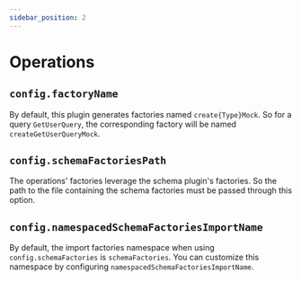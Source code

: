 ```yaml
---
sidebar_position: 2
---
```


# Operations

## `config.factoryName`

By default, this plugin generates factories named `create{Type}Mock`.
So for a query `GetUserQuery`, the corresponding factory will be named `createGetUserQueryMock`.

## `config.schemaFactoriesPath`

The operations' factories leverage the schema plugin's factories.
So the path to the file containing the schema factories must be passed through this option.

## `config.namespacedSchemaFactoriesImportName`

By default, the import factories namespace when using `config.schemaFactories` is `schemaFactories`.
You can customize this namespace by configuring `namespacedSchemaFactoriesImportName`.
